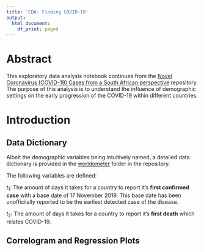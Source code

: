 ```yaml
---
title: 'EDA: Finding COVID-19'
output:
  html_document:
    df_print: paged
---
```


# Abstract

This exploratory data analysis notebook continues from the [Novel Coronavirus (COVID-19) Cases from a South African perspective](https://github.com/willkhoza/COVID_SA) repository. The purpose of this analysis is to understand the influence of demographic settings on the early progression of the COVID-19 within different countries.


# Introduction
## Data Dictionary

Albeit the demographic variables being intuitively named, a detailed data dictionary is provided in the [worldometer](https://github.com/willkhoza/COVID_SA/tree/master/worldometer) folder in the repository.

The following variables are defined:

$t_1$: The amount of days it takes for a country to report it's **first confirmed case** with a base date of 17 November 2019. This base date has been unofficiially reported to be the earliest detected case of the disease.

$t_2$: The amount of days it takes for a country to report it's **first death** which relates COVID-19.

## Correlogram and Regression Plots



```r
```

```r
```


